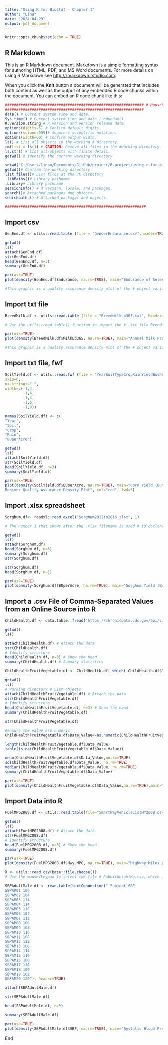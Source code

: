 ```yaml
---
title: "Using R for Biostat - Chapter 1"
author: "Lina"
date: "2024-04-29"
output: pdf_document
---
```


```r
knitr::opts_chunk$set(echo = TRUE)
```

## R Markdown

This is an R Markdown document. Markdown is a simple formatting syntax for authoring HTML, PDF, and MS Word documents. For more details on using R Markdown see <http://rmarkdown.rstudio.com>.

When you click the **Knit** button a document will be generated that includes both content as well as the output of any embedded R code chunks within the document. You can embed an R code chunk like this:

```r
############################################################## # Housekeeping Use for All Analyses #
##############################################################
date() # Current system time and date. 
Sys.time() # Current system time and date (redundant).
R.version.string # R version and version release date.
options(digits=6) # Confirm default digits.
options(scipen=999)# Suppress scientific notation.
options(width=60) # Confirm output width. 
ls() # List all objects in the working # directory.
rm(list = ls()) # CAUTION: Remove all files in the #working directory. If this action is not desired, use rm() one-by-one to remove the objectsthat are not needed.
ls.str() # List all objects with finite detail.
getwd() # Identify the current working directory

setwd("C:/Users/linan/Documents/GitHub/project/R-project/using-r-for-biostatistics") # Set to a new working directory. # Note the single forward slash and double # quotes. # This new directory should be the directory # where the data file is located, otherwise # the data file will not be found.
getwd()# Confirm the working directory.
list.files()# List files at the PC directory
.libPaths()# Library pathname
.Library# Library pathname.
sessionInfo() # R version, locale, and packages.
search()# Attached packages and objects.
searchpaths() # Attached packages and objects.

###############################################################
```

## Import csv


```r
GenEnd.df <- utils::read.table (file = "GenderEndurance.csv",header=TRUE, dec=".", sep=",")
```

```r
getwd()
ls()
attach(GenEnd.df)
str(GenEnd.df)
head(GenEnd.df, n=3)
summary(GenEnd.df)
```
```r
par(ask=TRUE)
plot(density(GenEnd.df$Endurance, na.rm=TRUE), main="Endurance of Selected Female and Male Subjects: Quality Assurance Density Plot", col="red", lwd=5)

#This graphic is a quality assurance density plot of the # object variable GenEnd.df$Endurance, with arguments # resulting in a thick (lwd=5) red line.
```
## Import txt file

```r
BreedMilk.df <- utils::read.table (file = "BreedMilkLb365.txt", header=TRUE, dec=".", sep="\t")

# Use the utils::read.table() function to import the # .txt file BreedMilkLb365.txt into the current R # session and place the contents into the object # BreedMilk.df, which is a dataframe that: (1) has a # header row, (2) uses a period for decimals, and (3) # uses a tab to separate one field from another.
```

```r
par(ask=TRUE)
plot(density(BreedMilk.df$MilkLb365, na.rm=TRUE), main="Annual Milk Production (Pounds) of Holstein and Jersey Cows: Quality Assurance Density Plot", col="blue", lwd=7)

#This graphic is a quality assurance density plot of the # object variable GenEnd.df$Endurance, with arguments # resulting in a thick (lwd=5) red line.
```

## Import txt file, fwf

```r
SoilYield.df <- utils::read.fwf (file = "YearSoilTypeCropRainYieldBushelsPerAcreNoHeader.txt", header=FALSE, 
skip=0,
na.strings=" ",
width=c(-1,4,
        -1,4,
        -1,4,
        -1,6,
        -1,9))

names(SoilYield.df) <- c( 
"Year",
"Soil",
"Crop",
"Rain",
"BUperAcre")
```

```r
getwd()
ls()
attach(SoilYield.df)
str(SoilYield.df)
head(SoilYield.df, n=3)
summary(SoilYield.df)
```
```r
par(ask=TRUE)
plot(density(SoilYield.df$BUperAcre, na.rm=TRUE), main="Corn Yield (Bushels per Acre) for Different Soils from 1997 to 2016 at a Selected Midwestern
Region: Quality Assurance Density Plot", col="red", lwd=5)
```

## Import .xlsx spreadsheet

```r
Sorghum.df<- readxl::read_excel("Sorghum2012to2016.xlsx", 1)

# The number 1 that shows after the .xlsx filename is used # to declare that only the 1st sheet in the spreadsheet # should be read into the intended object, Sorghum.df in # this example.
```

```r
getwd()
ls()
attach(Sorghum.df)
head(Sorghum.df, n=3)
summary(Sorghum.df)
str(Sorghum.df)
```

```r
str(Sorghum.df)
head(Sorghum.df, n=5)
```

```r
par(ask=TRUE)
plot(density(Sorghum.df$BUperAcre, na.rm=TRUE), main="Sorghum Yield (Bushels per Acre) for Different Management Practices from 2012 to 2016 at a Selected Midwestern Region: Quality Assurance Density Plot", col="green", lwd=5)
```

## Import a .csv File of Comma-Separated Values from an Online Source into R

```r

ChildHealth.df <- data.table::fread('https://chronicdata.cdc.gov/api/views/vba9-s8jp/rows.csv' )

```
```r
getwd()
ls()
```

```r

attach(ChildHealth.df) # Attach the data 
str(ChildHealth.df)
# Identify structure
head(ChildHealth.df, n=3) # Show the head 
summary(ChildHealth.df) # Summary statistics
```

```r
ChildHealthFruitVegetable.df <- ChildHealth.df[ which( ChildHealth.df$Topic=="Fruits and Vegetables - Behavior"), ]
```

```r
getwd()
ls()
# Working directory # List objects
attach(ChildHealthFruitVegetable.df) # Attach the data
str(ChildHealthFruitVegetable.df)
# Identify structure
head(ChildHealthFruitVegetable.df, n=3) # Show the head 
summary(ChildHealthFruitVegetable.df) 
```
```r
str(ChildHealthFruitVegetable.df)
```
```r
#ensure the value are numeric
ChildHealthFruitVegetable.df$Data_Value<-as.numeric(ChildHealthFruitVegetable.df$Data_Value)
```

```r
length(ChildHealthFruitVegetable.df$Data_Value)
table(is.na(ChildHealthFruitVegetable.df$Data_Value))
```
```r
mean(ChildHealthFruitVegetable.df$Data_Value,na.rm=TRUE)
sd(ChildHealthFruitVegetable.df$Data_Value, na.rm=TRUE)
median(ChildHealthFruitVegetable.df$Data_Value, na.rm=TRUE)
summary(ChildHealthFruitVegetable.df$Data_Value)
```

```r
par(ask=TRUE)
plot(density(ChildHealthFruitVegetable.df$Data_Value,na.rm=TRUE),main="Percent of Students in Grades 9-12 Who Consume Fruit Less Than 1 time Daily: Quality Assurance Density Plot", col="blue", lwd=4)

```

## Import Data into R

```r
FuelMPG2008.df <- utils::read.table(file="SmartWayVehicleListMY2008.csv", header=TRUE, dec=".", sep=",")
```


```r
getwd()
ls()
attach(FuelMPG2008.df) # Attach the data
str(FuelMPG2008.df)
# Identify structure
head(FuelMPG2008.df, n=5) # Show the head 
summary(FuelMPG2008.df)
```

```r
par(ask=TRUE)
plot(density(FuelMPG2008.df$Hwy.MPG, na.rm=TRUE), main="Highway Miles per Gallon of 2008 Vehicles: Quality Assurance Density Plot", col="red", lwd=5)
```

```r
X <- utils::read.csv(base::file.choose())
# Use the mouse/keypad to select the file # RabbitWeightKg.csv, which is in the # working directory established at the # start of this session. Notice how there # is no record of this action, using syntax. # Only visual selections are involved
```

```r
SBPAdultMale.df <- read.table(textConnection(" Subject SBP
SBPAM01 106
SBPAM02 104
SBPAM03 114
SBPAM04 114
SBPAM05 118
SBPAM06 102   
SBPAM07 112 
SBPAM08 100 
SBPAM09 108
SBPAM10 116
SBPAM11 108   
SBPAM12 112
SBPAM13 106
SBPAM14 114 
SBPAM15 116 
SBPAM16 108 
SBPAM17 118 
SBPAM18 100 
SBPAM19 102
SBPAM20 120"), header=TRUE)
```

```r
attach(SBPAdultMale.df)
```

```r
str(SBPAdultMale.df)
```

```r
head(SBPAdultMale.df, n=5)
```

```r
summary(SBPAdultMale.df)
```

```r
par(ask=TRUE)
plot(density(SBPAdultMale.df$SBP, na.rm=TRUE), main="Systolic Blood Pressure of Selected Adult Males: Quality Assurance Density Plot", col="red", lwd=5)
```

End


